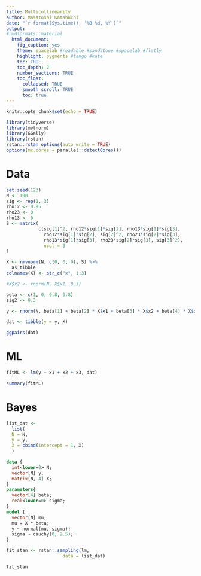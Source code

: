 ```yaml
---
title: Multicollinearity
author: Masatoshi Katabuchi
date: "`r format(Sys.time(), '%B %d, %Y')`"
output:
#rmdformats::material
  html_document:
    fig_caption: yes
    theme: spacelab #readable #sandstone #spacelab #flatly
    highlight: pygments #tango #kate
    toc: TRUE
    toc_depth: 2
    number_sections: TRUE
    toc_float:
      collapsed: TRUE
      smooth_scroll: TRUE
      toc: true
---
```


```r
knitr::opts_chunk$set(echo = TRUE)
```



```r
library(tidyverse)
library(mvtnorm)
library(GGally)
library(rstan)
rstan::rstan_options(auto_write = TRUE)
options(mc.cores = parallel::detectCores())
```

# Data

```r

set.seed(123)
N <- 100
sig <- rep(1, 3)
rho12 <- 0.95
rho23 <- 0
rho13 <- 0
S <- matrix(
            c(sig[1]^2, rho12*sig[1]*sig[2], rho13*sig[1]*sig[3],
              rho12*sig[1]*sig[2], sig[2]^2, rho23*sig[2]*sig[3],
              rho13*sig[1]*sig[3], rho23*sig[2]*sig[3], sig[3]^2),
              ncol = 3
)

X <- rmvnorm(N, c(0, 0, 0), S) %>%
  as_tibble
colnames(X) <- str_c("x", 1:3)

#X$x2 <- rnorm(N, X$x1, 0.3)

beta <- c(1, 0, 0.8, 0.8)
sig2 <- 0.3

y <- rnorm(N, beta[1] + beta[2] * X$x1 + beta[3] * X$x2 + beta[4] * X$x3, sig2)

dat <- tibble(y = y, X)

ggpairs(dat)

```

# ML

```r

fitML <- lm(y ~ x1 + x2 + x3, dat)

summary(fitML)

```

# Bayes

```r

list_dat <-
  list(
  N = N,
  y = y,
  X = cbind(intercept = 1, X)
  )

```

```stan
data {
  int<lower=0> N;
  vector[N] y;
  matrix[N, 4] X;
}
parameters{
  vector[4] beta;
  real<lower=0> sigma;
}
model {
  vector[N] mu;
  mu = X * beta;
  y ~ normal(mu, sigma);
  sigma ~ cauchy(0, 2.5);
}
```

```r
fit_stan <- rstan::sampling(lm, 
                     data = list_dat)
```

```r
fit_stan
```
